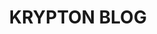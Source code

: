 ---
title: "KRYPTON BLOG"
description: "Welcome to the Astro News, a newsletter about Astro."
blocks:
  - name: "HEADER"
    title: "Welcome to the Astro News"
---